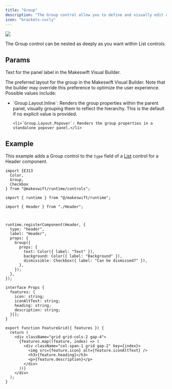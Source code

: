 ```yaml
---
title: "Group"
description: "The Group control allow you to define and visually edit a group of properties."
icon: "brackets-curly"
---
```


<Frame type="glass" caption="A Group control ">
  <img src="/images/controls/group.png" />
</Frame>

The Group control can be nested as deeply as you want within List controls.

## Params

<ParamField query="label" type="string" default="Text">
  Text for the panel label in the Makeswift Visual Builder.
</ParamField>

<ParamField query="preferredLayout" type=" Group.Layout.Inline | Group.Layout.Popover">
<p>
  The preferred layout for the group in the Makeswift Visual Builder. Note that the builder may override this preference to optimize the user experience. Possible values include:
</p>
  <ul>
    <li>`Group.Layout.Inline`: Renders the group properties within the parent panel, visually grouping them to reflect the hierarchy. This is the default if no explicit value is provided.</li>

    <li>`Group.Layout.Popover`: Renders the group properties in a standalone popover panel.</li>

</ul>

</ParamField>

## Example

This example adds a Group control to the `type` field of a [List](/developer/reference/controls/list) control for a Header component.

<CodeGroup>

```tsx Header.makeswift.ts
import {E313
  Color,
  Group,
  Checkbox
} from "@makeswift/runtime/controls";

import { runtime } from "@/makeswift/runtime";

import { Header } from "./Header";



runtime.registerComponent(Header, {
  type: "header",
  label: "Header",
  props: {
    Group({
      props: {
        text: Color({ label: "Text" }),
        background: Color({ label: "Background" }),
        dismissible: Checkbox({ label: "Can be dismissed?" }),
      },
    });
  },
});
```

```tsx FeatureGrid.tsx
interface Props {
  features: {
    icon: string;
    iconAltText: string;
    heading: string;
    description: string;
  }[];
}

export function FeatureGrid({ features }) {
  return (
    <div className="grid grid-cols-2 gap-4">
      {features.map((feature, index) => (
        <div className="col-span-1 grid gap-2" key={index}>
          <img src={feature.icon} alt={feature.iconAltText} />
          <h3>{feature.heading}</h3>
          <p>{feature.description}</p>
        </div>
      ))}
    </div>
  );
}
```

</CodeGroup>


<NamingConventions />
